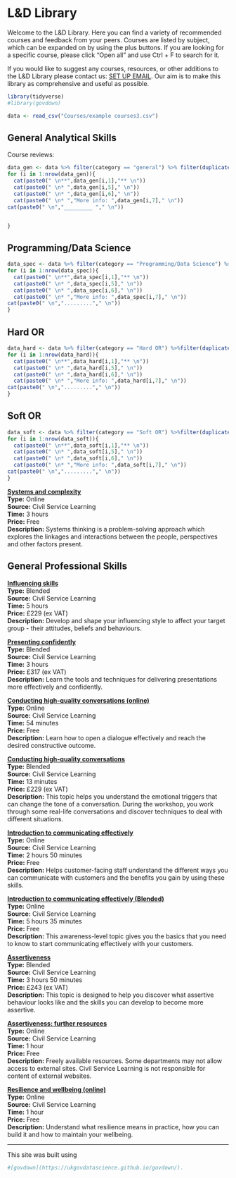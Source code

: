 # L&D Library

Welcome to the L&D Library. Here you can find a variety of recommended courses and feedback from your peers. Courses are listed by subject, which can be expanded on by using the plus buttons. If you are looking for a specific course, please click "Open all" and use Ctrl + F to search for it.

If you would like to suggest any courses, resources, or other additions to the L&D Library please contact us: [SET UP EMAIL](). Our aim is to make this library as comprehensive and useful as possible.

```r
library(tidyverse)
#library(govdown)

data <- read_csv("Courses/example courses3.csv")
```

::: {.accordion}
## General Analytical Skills

Course reviews: 

```r


data_gen <- data %>% filter(category == "general") %>% filter(duplicated(course)==F)
for (i in 1:nrow(data_gen)){
  cat(paste0(" \n**",data_gen[i,1],"** \n"))
  cat(paste0(" \n* ",data_gen[i,5]," \n"))
  cat(paste0(" \n* ",data_gen[i,6]," \n"))
  cat(paste0(" \n* ","More info: ",data_gen[i,7]," \n"))
cat(paste0(" \n","_________ "," \n"))


}
```



## Programming/Data Science
```r
data_spec <- data %>% filter(category == "Programming/Data Science") %>%filter(duplicated(course)==F)
for (i in 1:nrow(data_spec)){
  cat(paste0(" \n**",data_spec[i,1],"** \n"))
  cat(paste0(" \n* ",data_spec[i,5]," \n"))
  cat(paste0(" \n* ",data_spec[i,6]," \n"))
  cat(paste0(" \n* ","More info: ",data_spec[i,7]," \n"))
cat(paste0(" \n","........."," \n"))
}


```


## Hard OR
```r
data_hard <- data %>% filter(category == "Hard OR") %>%filter(duplicated(course)==F)
for (i in 1:nrow(data_hard)){
  cat(paste0(" \n**",data_hard[i,1],"** \n"))
  cat(paste0(" \n* ",data_hard[i,5]," \n"))
  cat(paste0(" \n* ",data_hard[i,6]," \n"))
  cat(paste0(" \n* ","More info: ",data_hard[i,7]," \n"))
cat(paste0(" \n","........."," \n"))
}


```


## Soft OR

```r
data_soft <- data %>% filter(category == "Soft OR") %>%filter(duplicated(course)==F)
for (i in 1:nrow(data_soft)){
  cat(paste0(" \n**",data_soft[i,1],"** \n"))
  cat(paste0(" \n* ",data_soft[i,5]," \n"))
  cat(paste0(" \n* ",data_soft[i,6]," \n"))
  cat(paste0(" \n* ","More info: ",data_soft[i,7]," \n"))
cat(paste0(" \n","........."," \n"))
}


```

[**Systems and complexity**](https://learn.civilservice.gov.uk/courses/btroxfDbQjWETY76YgxRdw) <br>
**Type:** Online <br>
**Source:** Civil Service Learning <br>
**Time:** 3 hours <br>
**Price:** Free <br>
**Description:**  Systems thinking is a problem-solving approach which explores the linkages and interactions between the people, perspectives and other factors present.

## General Professional Skills

[**Influencing skills**](https://learn.civilservice.gov.uk/courses/IEttRlSBQg2c_KxG0Ygu6w) <br>
**Type:** Blended <br>
**Source:** Civil Service Learning <br>
**Time:** 5 hours <br>
**Price:** £229 (ex VAT) <br>
**Description:**  Develop and shape your influencing style to affect your target group - their attitudes, beliefs and behaviours.

[**Presenting confidently**](https://learn.civilservice.gov.uk/courses/ZtVOMjdqQd2ai4IXm-7H4A) <br>
**Type:** Blended <br>
**Source:** Civil Service Learning <br>
**Time:** 3 hours <br>
**Price:** £317 (ex VAT) <br>
**Description:**  Learn the tools and techniques for delivering presentations more effectively and confidently.

[**Conducting high-quality conversations (online)**](https://learn.civilservice.gov.uk/courses/W21M5gwkQNuMLj-Cdb3h4w) <br>
**Type:** Online <br>
**Source:** Civil Service Learning <br>
**Time:** 54 minutes <br>
**Price:** Free <br>
**Description:**  Learn how to open a dialogue effectively and reach the desired constructive outcome.

[**Conducting high-quality conversations**](https://learn.civilservice.gov.uk/courses/pMQn9IGCQwuCbbeqzr8eWw) <br>
**Type:** Blended <br>
**Source:** Civil Service Learning <br>
**Time:** 13 minutes <br>
**Price:** £229 (ex VAT) <br>
**Description:**  This topic helps you understand the emotional triggers that can change the tone of a conversation. During the workshop, you work through some real-life conversations and discover techniques to deal with different situations.

[**Introduction to communicating effectively**](https://learn.civilservice.gov.uk/courses/fM6lUo61QImffsteAxhpaw) <br>
**Type:** Online <br>
**Source:** Civil Service Learning <br>
**Time:** 2 hours 50 minutes <br>
**Price:** Free <br>
**Description:**  Helps customer-facing staff understand the different ways you can communicate with customers and the benefits you gain by using these skills.

[**Introduction to communicating effectively (Blended)**](https://learn.civilservice.gov.uk/courses/pgyb3WeNTDq-kuEJT-vMLg) <br>
**Type:** Online <br>
**Source:** Civil Service Learning <br>
**Time:** 5 hours 35 minutes <br>
**Price:** Free <br>
**Description:**  This awareness-level topic gives you the basics that you need to know to start communicating effectively with your customers.

[**Assertiveness**](https://learn.civilservice.gov.uk/courses/G6YyDvaSSvKVVHDO6sprsQ) <br>
**Type:** Blended <br>
**Source:** Civil Service Learning <br>
**Time:** 3 hours 50 minutes <br>
**Price:** £243 (ex VAT) <br>
**Description:**  This topic is designed to help you discover what assertive behaviour looks like and the skills you can develop to become more assertive.

[**Assertiveness: further resources**](https://learn.civilservice.gov.uk/courses/Kp-5wlwXRp6TWOZWtgsMDA) <br>
**Type:** Online <br>
**Source:** Civil Service Learning <br>
**Time:** 1 hour <br>
**Price:** Free <br>
**Description:**  Freely available resources. Some departments may not allow access to external sites. Civil Service Learning is not responsible for content of external websites.

[**Resilience and wellbeing (online)**](https://learn.civilservice.gov.uk/courses/YzIlqj79RkWUcRzpQriD4A) <br>
**Type:** Online <br>
**Source:** Civil Service Learning <br>
**Time:** 1 hour <br>
**Price:** Free <br>
**Description:**  Understand what resilience means in practice, how you can build it and how to maintain your wellbeing.

:::

---

::: {.small-para}
This site was built using
```r
#[govdown](https://ukgovdatascience.github.io/govdown/).
```
:::